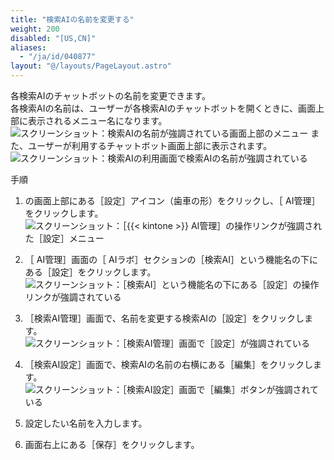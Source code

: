 ```yaml
---
title: "検索AIの名前を変更する"
weight: 200
disabled: "[US,CN]"
aliases:
  - "/ja/id/040877"
layout: "@/layouts/PageLayout.astro"
---
```




各検索AIのチャットボットの名前を変更できます。  
各検索AIの名前は、ユーザーが各検索AIのチャットボットを開くときに、画面上部に表示されるメニュー名になります。  
<Img src="/k/kintone/img-ja/search_prefs_name_01.png" alt="スクリーンショット：検索AIの名前が強調されている画面上部のメニュー" />
また、ユーザーが利用するチャットボット画面上部に表示されます。  
<Img src="/k/kintone/img-ja/search_prefs_name_02.png" alt="スクリーンショット：検索AIの利用画面で検索AIの名前が強調されている" />

<Heading id="assist_settings_search_prefs_name_10">手順</Heading>
1. <Kintone />の画面上部にある<Wovn>［設定］</Wovn>アイコン（歯車の形）をクリックし、<Wovn>［<Kintone /> AI管理］</Wovn>をクリックします。  
   <Img src="/k/kintone/img-ja/ai_enable_01.png" alt="スクリーンショット：［{{&lt; kintone &gt;}} AI管理］の操作リンクが強調された［設定］メニュー" />

1. <Wovn>［<Kintone /> AI管理］</Wovn>画面の<Wovn>［<Kintone /> AIラボ］</Wovn>セクションの<Wovn>［検索AI］</Wovn>という機能名の下にある<Wovn>［設定］</Wovn>をクリックします。  
   <Img src="/k/kintone/img-ja/assist_ceate_01.png" alt="スクリーンショット：［検索AI］という機能名の下にある［設定］の操作リンクが強調されている" />

1. <Wovn>［検索AI管理］</Wovn>画面で、名前を変更する検索AIの<Wovn>［設定］</Wovn>をクリックします。  
   <Img src="/k/kintone/img-ja/search_prefs_change_01.png" alt="スクリーンショット：［検索AI管理］画面で［設定］が強調されている" />

1. <Wovn>［検索AI設定］</Wovn>画面で、検索AIの名前の右横にある<Wovn>［編集］</Wovn>をクリックします。
   <Img src="/k/kintone/img-ja/search_prefs_name_03.png" alt="スクリーンショット：［検索AI設定］画面で［編集］ボタンが強調されている" />

1. 設定したい名前を入力します。

1. 画面右上にある<Wovn>［保存］</Wovn>をクリックします。
